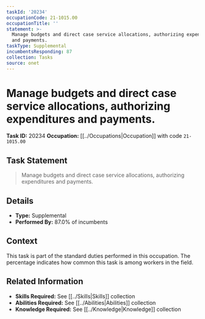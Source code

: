 ```yaml
---
taskId: '20234'
occupationCode: 21-1015.00
occupationTitle: ''
statement: >-
  Manage budgets and direct case service allocations, authorizing expenditures
  and payments.
taskType: Supplemental
incumbentsResponding: 87
collection: Tasks
source: onet
---
```

# Manage budgets and direct case service allocations, authorizing expenditures and payments.

**Task ID:** 20234
**Occupation:** [[../Occupations|Occupation]] with code `21-1015.00`

## Task Statement

> Manage budgets and direct case service allocations, authorizing expenditures and payments.

## Details

- **Type:** Supplemental
- **Performed By:** 87.0% of incumbents

## Context

This task is part of the standard duties performed in this occupation. The percentage indicates how common this task is among workers in the field.

## Related Information

- **Skills Required:** See [[../Skills|Skills]] collection
- **Abilities Required:** See [[../Abilities|Abilities]] collection
- **Knowledge Required:** See [[../Knowledge|Knowledge]] collection
